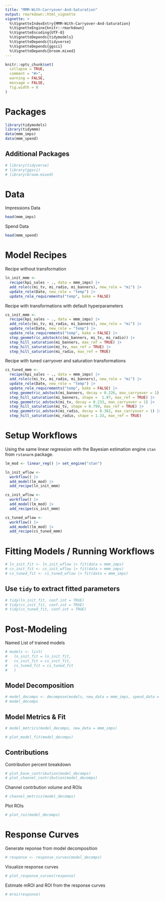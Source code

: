 ```yaml
---
title: "MMM-With-Carryover-And-Saturation"
output: rmarkdown::html_vignette
vignette: >
  %\VignetteIndexEntry{MMM-With-Carryover-And-Saturation}
  %\VignetteEngine{knitr::rmarkdown}
  %\VignetteEncoding{UTF-8}
  %\VignetteDepends{tidymodels}
  %\VignetteDepends{tidyverse}
  %\VignetteDepends{ggsci}
  %\VignetteDepends{broom.mixed}
---
```


```r
knitr::opts_chunk$set(
  collapse = TRUE,
  comment = "#>",
  warning = FALSE,
  message = FALSE,
  fig.width = 8
)
```

# Packages

```r
library(tidymodels)
library(tidymmm)
data(mmm_imps)
data(mmm_spend)
```

## Additional Packages

```r
# library(tidyverse)
# library(ggsci)
# library(broom.mixed)
```

# Data

Impressions Data
```r
head(mmm_imps)
```
Spend Data
```r
head(mmm_spend)
```

# Model Recipes

Recipe without transformation
```r
ln_init_mmm <-
  recipe(kpi_sales ~ ., data = mmm_imps) |>
  add_role(c(mi_tv, mi_radio, mi_banners), new_role = "mi") |>
  update_role(Date, new_role = "temp") |>
  update_role_requirements("temp", bake = FALSE)
```

Recipe with transformations with default hyperparameters
```r
cs_init_mmm <-
  recipe(kpi_sales ~ ., data = mmm_imps) |>
  add_role(c(mi_tv, mi_radio, mi_banners), new_role = "mi") |>
  update_role(Date, new_role = "temp") |>
  update_role_requirements("temp", bake = FALSE) |>
  step_geometric_adstock(c(mi_banners, mi_tv, mi_radio)) |>
  step_hill_saturation(mi_banners, max_ref = TRUE) |>
  step_hill_saturation(mi_tv, max_ref = TRUE) |>
  step_hill_saturation(mi_radio, max_ref = TRUE)
```

Recipe with tuned carryover and saturation transformations
```r
cs_tuned_mmm <-
  recipe(kpi_sales ~ ., data = mmm_imps) |>
  add_role(c(mi_tv, mi_radio, mi_banners), new_role = "mi") |>
  update_role(Date, new_role = "temp") |>
  update_role_requirements("temp", bake = FALSE) |>
  step_geometric_adstock(mi_banners, decay = 0.226, max_carryover = 1) |>
  step_hill_saturation(mi_banners, shape =  1.97, max_ref = TRUE) |>
  step_geometric_adstock(mi_tv, decay = 0.233, max_carryover = 1) |>
  step_hill_saturation(mi_tv, shape = 0.799, max_ref = TRUE) |>
  step_geometric_adstock(mi_radio, decay = 0.382, max_carryover = 1) |>
  step_hill_saturation(mi_radio, shape = 1.33, max_ref = TRUE)
```

# Setup Workflows

Using the same linear regression with the Bayesian estimation engine `stan` from `rstanarm` package.

```r
lm_mod <- linear_reg() |> set_engine("stan")

ln_init_wflow <-
  workflow() |>
  add_model(lm_mod) |>
  add_recipe(ln_init_mmm)

cs_init_wflow <-
  workflow() |>
  add_model(lm_mod) |>
  add_recipe(cs_init_mmm)

cs_tuned_wflow <-
  workflow() |>
  add_model(lm_mod) |>
  add_recipe(cs_tuned_mmm)
```


# Fitting Models / Running Workflows

```r
# ln_init_fit <- ln_init_wflow |> fit(data = mmm_imps)
# cs_init_fit <- cs_init_wflow |> fit(data = mmm_imps)
# cs_tuned_fit <- cs_tuned_wflow |> fit(data = mmm_imps)
```

## Use `tidy` to extract fitted parameters

```r
# tidy(ln_init_fit, conf.int = TRUE)
# tidy(cs_init_fit, conf.int = TRUE)
# tidy(cs_tuned_fit, conf.int = TRUE)
```

# Post-Modeling

Named List of trained models
```r
# models <- list(
#   ln_init_fit = ln_init_fit,
#   cs_init_fit = cs_init_fit,
#   cs_tuned_fit = cs_tuned_fit
#   )
```

## Model Decomposition
```r
# model_decomps <- decompose(models, new_data = mmm_imps, spend_data = mmm_spend)
# model_decomps
```

## Model Metrics & Fit
```r
# model_metrics(model_decomps, new_data = mmm_imps)
```

```r
# plot_model_fit(model_decomps)
```


## Contributions

Contribution percent breakdown
```r
# plot_base_contribution(model_decomps)
# plot_channel_contribution(model_decomps)
```


Channel contrbution volume and ROIs
```r
# channel_metrics(model_decomps)
```

Plot ROIs
```r
# plot_roi(model_decomps)
```

# Response Curves

Generate reponse from model decomposition
```r
# response <- response_curves(model_decomps)
```

Visualize response curves
```r
# plot_response_curves(response)
```

Estimate mROI and ROI from the response curves
```r
# mroi(response)
```

